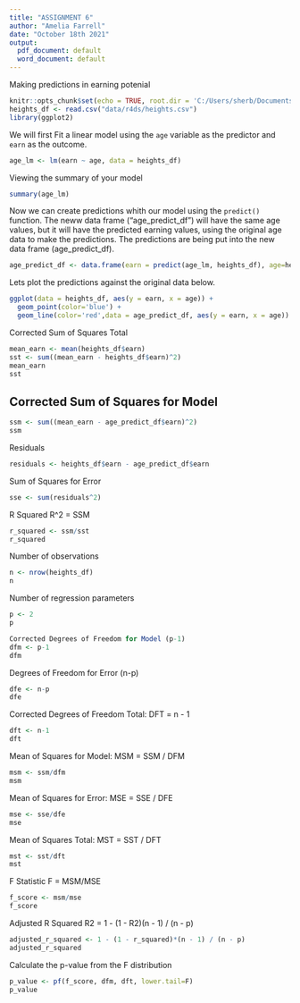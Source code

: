 ```yaml
---
title: "ASSIGNMENT 6"
author: "Amelia Farrell"
date: "October 18th 2021"
output:
  pdf_document: default
  word_document: default
---
```


Making predictions in earning potenial

```r
knitr::opts_chunk$set(echo = TRUE, root.dir = 'C:/Users/sherb/Documents/Github/dsc520')
heights_df <- read.csv("data/r4ds/heights.csv")
library(ggplot2)
```


We will first Fit a linear model using the `age` variable as the predictor and `earn` as the outcome.
```r
age_lm <- lm(earn ~ age, data = heights_df)
```

Viewing the summary of your model
```r
summary(age_lm)
```

Now we can create predictions whith our model using the `predict()` function.
The neww data frame ("age_predict_df") will have the same age values, but it will have the predicted earning values, using the original age data to make the predictions. The predictions are being put into the new data frame (age_predict_df).
```r
age_predict_df <- data.frame(earn = predict(age_lm, heights_df), age=heights_df$age)
```

Lets plot the predictions against the original data below.
```r
ggplot(data = heights_df, aes(y = earn, x = age)) +
  geom_point(color='blue') +
  geom_line(color='red',data = age_predict_df, aes(y = earn, x = age))
```


Corrected Sum of Squares Total
```r
mean_earn <- mean(heights_df$earn)
sst <- sum((mean_earn - heights_df$earn)^2)
mean_earn
sst
```


## Corrected Sum of Squares for Model
```r
ssm <- sum((mean_earn - age_predict_df$earn)^2)
ssm
```


Residuals
```r
residuals <- heights_df$earn - age_predict_df$earn
```

Sum of Squares for Error
```r
sse <- sum(residuals^2)
```

R Squared R^2 = SSM\SST
```r
r_squared <- ssm/sst
r_squared
```

Number of observations
```r
n <- nrow(heights_df)
n
```

Number of regression parameters
```r
p <- 2
p
```

```r
Corrected Degrees of Freedom for Model (p-1)
dfm <- p-1
dfm
```

Degrees of Freedom for Error (n-p)
```r
dfe <- n-p
dfe
```

Corrected Degrees of Freedom Total:   DFT = n - 1
```r
dft <- n-1
dft
```

Mean of Squares for Model:   MSM = SSM / DFM
```r
msm <- ssm/dfm
msm
```

Mean of Squares for Error:   MSE = SSE / DFE
```r
mse <- sse/dfe
mse
```

Mean of Squares Total:   MST = SST / DFT
```r
mst <- sst/dft
mst
```

F Statistic F = MSM/MSE
```r
f_score <- msm/mse
f_score
```

Adjusted R Squared R2 = 1 - (1 - R2)(n - 1) / (n - p)
```r
adjusted_r_squared <- 1 - (1 - r_squared)*(n - 1) / (n - p)
adjusted_r_squared
```

Calculate the p-value from the F distribution
```r
p_value <- pf(f_score, dfm, dft, lower.tail=F)
p_value
```